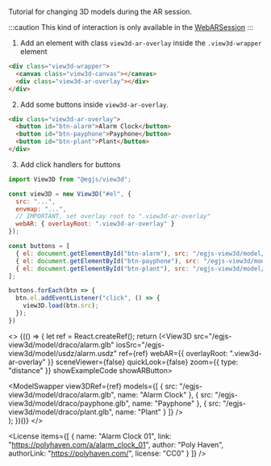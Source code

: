 
Tutorial for changing 3D models during the AR session.

:::caution
This kind of interaction is only available in the [WebARSession](/docs/api/WebARSession)
:::

1. Add an element with class `view3d-ar-overlay` inside the `.view3d-wrapper` element
```html
<div class="view3d-wrapper">
  <canvas class="view3d-canvas"></canvas>
  <div class="view3d-ar-overlay"></div>
</div>
```

2. Add some buttons inside `view3d-ar-overlay`.
```html
<div class="view3d-ar-overlay">
  <button id="btn-alarm">Alarm Clock</button>
  <button id="btn-payphone">Payphone</button>
  <button id="btn-plant">Plant</button>
</div>
```

3. Add click handlers for buttons
```js
import View3D from "@egjs/view3d";

const view3D = new View3D("#el", {
  src: "...",
  envmap: "...",
  // IMPORTANT, set overlay root to ".view3d-ar-overlay"
  webAR: { overlayRoot: ".view3d-ar-overlay" }
});

const buttons = [
  { el: document.getElementById("btn-alarm"), src: "/egjs-view3d/model/draco/alarm.glb" },
  { el: document.getElementById("btn-payphone"), src: "/egjs-view3d/model/draco/payphone.glb" },
  { el: document.getElementById("btn-plant"), src: "/egjs-view3d/model/draco/plant.glb" }
];

buttons.forEach(btn => {
  btn.el.addEventListener("click", () => {
    view3D.load(btn.src);
  });
})
```

<>
  {(() => {
    let ref = React.createRef();
    return (<View3D
      src="/egjs-view3d/model/draco/alarm.glb"
      iosSrc="/egjs-view3d/model/usdz/alarm.usdz"
      ref={ref}
      webAR={{ overlayRoot: ".view3d-ar-overlay" }}
      sceneViewer={false}
      quickLook={false}
      zoom={{ type: "distance" }}
      showExampleCode
      showARButton>
      <div className="view3d-ar-overlay">
        <ModelSwapper view3DRef={ref} models={[
          { src: "/egjs-view3d/model/draco/alarm.glb", name: "Alarm Clock" },
          { src: "/egjs-view3d/model/draco/payphone.glb", name: "Payphone" },
          { src: "/egjs-view3d/model/draco/plant.glb", name: "Plant" }
        ]}  />
      </div>
    </View3D>);
  })()}
</>

<License items={[
  {
    name: "Alarm Clock 01",
    link: "https://polyhaven.com/a/alarm_clock_01",
    author: "Poly Haven",
    authorLink: "https://polyhaven.com/",
    license: "CC0"
  }
]} />
